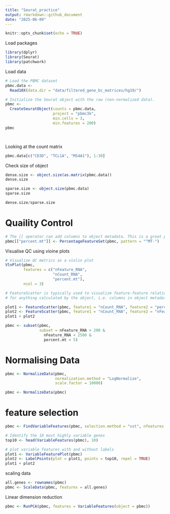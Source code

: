 ```yaml
---
title: "Seurat_practice"
output: rmarkdown::github_document
date: "2025-06-09"
---
```


```r
knitr::opts_chunk$set(echo = TRUE)
```

Load packages 
```r
library(dplyr)
library(Seurat)
library(patchwork)
```

Load data 
```r
# Load the PBMC dataset
pbmc.data <- 
  Read10X(data.dir = "data/filtered_gene_bc_matrices/hg19/")

# Initialize the Seurat object with the raw (non-normalized data).
pbmc <- 
  CreateSeuratObject(counts = pbmc.data,
                     project = "pbmc3k",
                     min.cells = 3,
                     min.features = 200)
pbmc




```

Looking at the count matrix
```r
pbmc.data[c("CD3D", "TCL1A", "MS4A1"), 1:30]

```

Check size of object
```r
dense.size <- object.size(as.matrix(pbmc.data))
dense.size

```

```r
sparse.size <- object.size(pbmc.data)
sparse.size
```

```r
dense.size/sparse.size
```

# Quaility Control

```r
# The [[ operator can add columns to object metadata. This is a great place to stash QC stats
pbmc[["percent.mt"]] <- PercentageFeatureSet(pbmc, pattern = "^MT-")
```

Visualise QC using vioine plots
```r
# Visualize QC metrics as a violin plot
VlnPlot(pbmc,
        features = c("nFeature_RNA",
                     "nCount_RNA",
                     "percent.mt"),
        ncol = 3)

```

```r
# FeatureScatter is typically used to visualize feature-feature relationships, but can be used
# for anything calculated by the object, i.e. columns in object metadata, PC scores etc.

plot1 <- FeatureScatter(pbmc, feature1 = "nCount_RNA", feature2 = "percent.mt")
plot2 <- FeatureScatter(pbmc, feature1 = "nCount_RNA", feature2 = "nFeature_RNA")
plot1 + plot2

```

```r
pbmc <- subset(pbmc,
               subset = nFeature_RNA > 200 & 
                 nFeature_RNA < 2500 & 
                 percent.mt < 5)
```

# Normalising Data

```r
pbmc <- NormalizeData(pbmc,
                      normalization.method = "LogNormalize",
                      scale.factor = 10000)
```

```r
pbmc <- NormalizeData(pbmc)

```

# feature selection

```r
pbmc <- FindVariableFeatures(pbmc, selection.method = "vst", nfeatures = 2000)

# Identify the 10 most highly variable genes
top10 <- head(VariableFeatures(pbmc), 10)

# plot variable features with and without labels
plot1 <- VariableFeaturePlot(pbmc)
plot2 <- LabelPoints(plot = plot1, points = top10, repel = TRUE)
plot1 + plot2
```

scaling data
```r
all.genes <- rownames(pbmc)
pbmc <- ScaleData(pbmc, features = all.genes)

```

Linear dimension reduction

```r
pbmc <- RunPCA(pbmc, features = VariableFeatures(object = pbmc))

````

